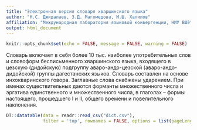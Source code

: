 ```yaml
---
title: "Электронная версия словаря хваршинского языка"
author: "Н.С. Джидалаев, З.Д. Магомедова, М.Ш. Халилов"
affiliation: "Международная лаборатория языковой конвергенции, НИУ ВШЭ"
output: html_document
---
```


```r
knitr::opts_chunk$set(echo = FALSE, message = FALSE, warning = FALSE)
```

Словарь включает в себя более 10 тыс. наиболее употребительных слов и словоформ бесписьменного хваршинского языка, входящего в цезскую (дидойскую) подгруппу аваро-андо-цезской (аваро-андо-дидойской) группы дагестанских языков. Словарь составлен на основе инхокваринского говора. Заглавные слова снабжены ударением. При именах существительных даются форманты множественного числа и эргатива единственного и множественного числа, в глаголах – формы настоящего, прошедшего I и II, общего времени и повелительного наклонения. 

```r
DT::datatable(data = readr::read_csv("dict.csv"),
              filter = 'top', rownames = FALSE, options = list(pageLength = 20, dom = 'tip'), escape = FALSE)
```

